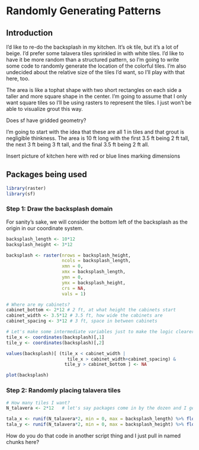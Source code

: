 # Randomly Generating Patterns  {#randomPatterns}

## Introduction

I'd like to re-do the backsplash in my kitchen. It's ok tile, but it's a lot of beige. I'd prefer some talavera tiles sprinkled in with white tiles. I'd like to have it be more random than a structured pattern, so I'm going to write some code to randomly generate the location of the colorful tiles. I'm also undecided about the relative size of the tiles I'd want, so I'll play with that here, too. 

The area is like a tophat shape with two short rectangles on each side a taller and more square shape in the center. I'm going to assume that I only want square tiles so I'll be using rasters to represent the tiles. I just won't be able to visualize grout this way.

Does sf have gridded geometry?

I'm going to start with the idea that these are all 1 in tiles and that grout is negligible thinkness. The area is 10 ft long with the first 3.5 ft being 2 ft tall, the next 3 ft being 3 ft tall, and the final 3.5 ft being 2 ft all.

Insert picture of kitchen here with red or blue lines marking dimensions

## Packages being used

```r
library(raster)
library(sf)
```

### Step 1: Draw the backsplash domain

For sanity's sake, we will consider the bottom left of the backsplash as the origin in our coordinate system.

```r

backsplash_length <- 10*12
backsplash_height <- 3*12

backsplash <- raster(nrows = backsplash_height, 
                     ncols = backsplash_length, 
                     xmn = 0,
                     xmx = backsplash_length,
                     ymn = 0,
                     ymx = backsplash_height,
                     crs = NA,
                     vals = 1) 

# Where are my cabinets?
cabinet_bottom <- 2*12 # 2 ft, at what height the cabinets start
cabinet_width <- 3.5*12 # 3.5 ft, how wide the cabinets are
cabinet_spacing <- 3*12 # 3 ft, space in between cabinets

# Let's make some intermediate variables just to make the logic clearer
tile_x <- coordinates(backsplash)[,1]
tile_y <- coordinates(backsplash)[,2]

values(backsplash)[ (tile_x < cabinet_width | 
                       tile_x > cabinet_width+cabinet_spacing) & 
                      tile_y > cabinet_bottom ] <- NA

plot(backsplash)
```

### Step 2: Randomly placing talavera tiles

```r
# How many tiles I want?
N_talavera <- 2*12   # let's say packages come in by the dozen and I get two

tala_x <- runif(N_talavera*2, min = 0, max = backsplash_length) %>% floor()
tala_y <- runif(N_talavera*2, min = 0, max = backsplash_height) %>% floor()


```


 How do you do that code in another script thing and I just pull in named chunks here?